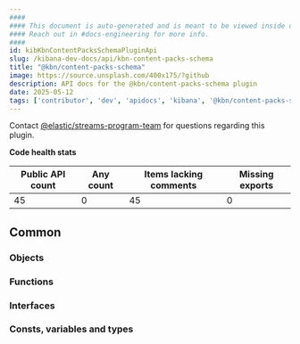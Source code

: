 ```yaml
---
####
#### This document is auto-generated and is meant to be viewed inside our experimental, new docs system.
#### Reach out in #docs-engineering for more info.
####
id: kibKbnContentPacksSchemaPluginApi
slug: /kibana-dev-docs/api/kbn-content-packs-schema
title: "@kbn/content-packs-schema"
image: https://source.unsplash.com/400x175/?github
description: API docs for the @kbn/content-packs-schema plugin
date: 2025-05-12
tags: ['contributor', 'dev', 'apidocs', 'kibana', '@kbn/content-packs-schema']
---
```




Contact [@elastic/streams-program-team](https://github.com/orgs/elastic/teams/streams-program-team) for questions regarding this plugin.

**Code health stats**

| Public API count  | Any count | Items lacking comments | Missing exports |
|-------------------|-----------|------------------------|-----------------|
| 45 | 0 | 45 | 0 |

## Common

### Objects
<DocDefinitionList data={kbnContentPacksSchemaObj.common.objects}/>

### Functions
<DocDefinitionList data={kbnContentPacksSchemaObj.common.functions}/>

### Interfaces
<DocDefinitionList data={kbnContentPacksSchemaObj.common.interfaces}/>

### Consts, variables and types
<DocDefinitionList data={kbnContentPacksSchemaObj.common.misc}/>

